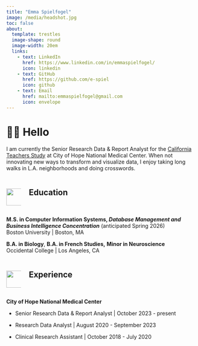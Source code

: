 ```yaml
---
title: "Emma Spielfogel"
image: /media/headshot.jpg
toc: false
about: 
  template: trestles
  image-shape: round
  image-width: 20em
  links:
    - text: LinkedIn
      href: https://www.linkedin.com/in/emmaspielfogel/
      icon: linkedin
    - text: GitHub
      href: https://github.com/e-spiel
      icon: github
    - text: Email
      href: mailto:emmaspielfogel@gmail.com
      icon: envelope
---
```


# 👋🏻 Hello

I am currently the Senior Research Data & Report Analyst for the [California Teachers Study](https://www.calteachersstudy.org) at City of Hope National Medical Center. When not innovating new ways to transform and visualize data, I enjoy taking long walks in L.A. neighborhoods and doing crosswords.

::: columns
::: {.column width="8%"}
<br> ![](media/graduation-cap-pink.png){width="45px"}
:::

::: {.column width="92%"}
## Education
:::
:::

**M.S. in Computer Information Systems, *Database Management and Business Intelligence Concentration*** (anticipated Spring 2026)\
Boston University \| Boston, MA

**B.A. in Biology**, **B.A. in French Studies,** **Minor in Neuroscience\
**Occidental College \| Los Angeles, CA

::: columns
::: {.column width="8%"}
<br> ![](media/working-suit-pink.png){width="45px"}
:::

::: {.column width="92%"}
## Experience
:::
:::

**City of Hope National Medical Center**

-   Senior Research Data & Report Analyst \| October 2023 - present

-   Research Data Analyst \| August 2020 - September 2023

-   Clinical Research Assistant \| October 2018 - July 2020
